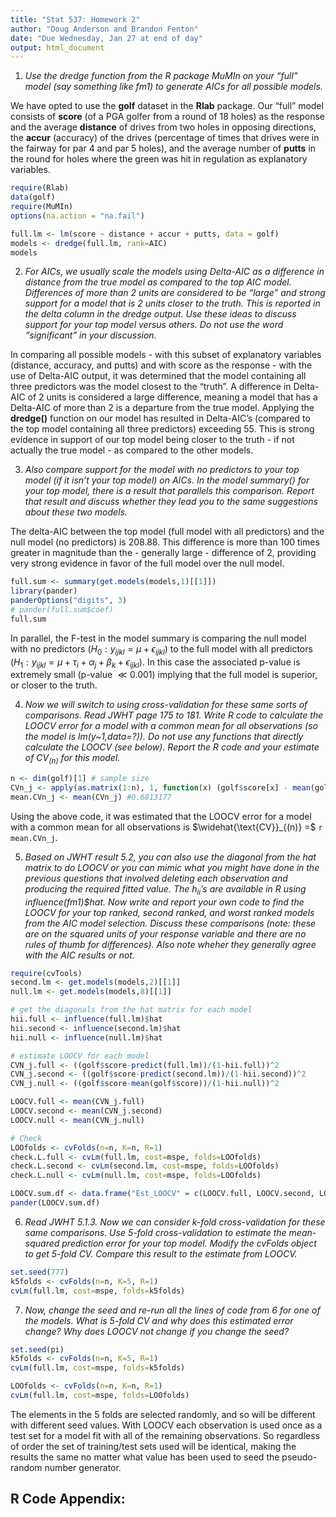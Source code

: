 ```yaml
---
title: "Stat 537: Homework 2"
author: "Doug Anderson and Brandon Fenton"
date: "Due Wednesday, Jan 27 at end of day"
output: html_document
---
```


1. _Use the dredge function from the R package MuMIn on your "full" model (say something like fm1) to generate AICs for all possible models._

We have opted to use the __golf__ dataset in the __Rlab__ package. Our "full" model consists of __score__ (of a PGA golfer from a round of 18 holes) as the response and the average __distance__ of drives from two holes in opposing directions, the __accur__ (accuracy) of the drives (percentage of times that drives were in the fairway for par 4 and par 5 holes), and the average number of __putts__ in the round for holes where the green was hit in regulation as explanatory variables.

```r
require(Rlab)
data(golf)
require(MuMIn)
options(na.action = "na.fail")

full.lm <- lm(score ~ distance + accur + putts, data = golf)
models <- dredge(full.lm, rank=AIC)
models
```

2. _For AICs, we usually scale the models using Delta-AIC as a difference in distance from the true model as compared to the top AIC model. Differences of more than 2 units are considered to be "large" and strong support for a model that is 2 units closer to the truth. This is reported in the delta column in the dredge output. Use these ideas to discuss support for your top model versus others. Do not use the word "significant" in your discussion._

In comparing all possible models - with this subset of explanatory variables (distance, accuracy, and putts) and with score as the response - with the use of Delta-AIC output, it was determined that the model containing all three predictors was the model closest to the "truth". A difference in Delta-AIC of 2 units is considered a large difference, meaning a model that has a Delta-AIC of more than 2 is a departure from the true model. Applying the __dredge()__ function on our model has resulted in Delta-AIC's (compared to the top model containing all three predictors) exceeding 55. This is strong evidence in support of our top model being closer to the truth - if not actually the true model - as compared to the other models.

3. _Also compare support for the model with no predictors to your top model (if it isn't your top model) on AICs. In the model summary() for your top model, there is a result that parallels this comparison. Report that result and discuss whether they lead you to the same suggestions about these two models._

The delta-AIC between the top model (full model with all predictors) and the null model (no predictors) is 208.88. This difference is more than 100 times greater in magnitude than the - generally large - difference of 2, providing very strong evidence in favor of the full model over the null model. 

```r
full.sum <- summary(get.models(models,1)[[1]])
library(pander)
panderOptions("digits", 3)
# pander(full.sum$coef)
full.sum
```

In parallel, the F-test in the model summary is comparing the null model with no predictors ($H_0: y_{ijkl} = \mu + \epsilon_{ijkl}$) to the full model with all predictors ($H_1: y_{ijkl} = \mu + \tau_i + \alpha_j + \beta_k + \epsilon_{ijkl}$).  In this case the associated p-value is extremely small (p-value $\ll 0.001$) implying that the full model is superior, or closer to the truth.  

4. _Now we will switch to using cross-validation for these same sorts of comparisons. Read JWHT page 175 to 181. Write R code to calculate the LOOCV error for a model with a common mean for all observations (so the model is lm(y~1,data=?)). Do not use any functions that directly calculate the LOOCV (see below). Report the R code and your estimate of CV$_{(n)}$ for this model._ 
```r
n <- dim(golf)[1] # sample size
CVn_j <- apply(as.matrix(1:n), 1, function(x) (golf$score[x] - mean(golf$score[-x]))^2)
mean.CVn_j <- mean(CVn_j) #0.6813177
```

Using the above code, it was estimated that the LOOCV error for a model with a common mean for all observations is $\widehat{\text{CV}}_{(n)} =$ `r mean.CVn_j`. 

5. _Based on JWHT result 5.2, you can also use the diagonal from the hat matrix to do LOOCV or you can mimic what you might have done in the previous questions that involved deleting each observation and producing the required fitted value. The $h_{ii}$'s are available in R using influence(fm1)$hat. Now write and report your own code to find the LOOCV for your top ranked, second ranked, and worst ranked models from the AIC model selection. Discuss these comparisons (note: these are on the squared units of your response variable and there are no rules of thumb for differences). Also note wheher they generally agree with the AIC results or not._

```r
require(cvTools)
second.lm <- get.models(models,2)[[1]]
null.lm <- get.models(models,8)[[1]]

# get the diagonals from the hat matrix for each model
hii.full <- influence(full.lm)$hat
hii.second <- influence(second.lm)$hat
hii.null <- influence(null.lm)$hat

# estimate LOOCV for each model
CVN_j.full <- ((golf$score-predict(full.lm))/(1-hii.full))^2
CVN_j.second <- ((golf$score-predict(second.lm))/(1-hii.second))^2
CVN_j.null <- ((golf$score-mean(golf$score))/(1-hii.null))^2

LOOCV.full <- mean(CVN_j.full)
LOOCV.second <- mean(CVN_j.second)
LOOCV.null <- mean(CVN_j.null)

# Check
LOOfolds <- cvFolds(n=n, K=n, R=1)
check.L.full <- cvLm(full.lm, cost=mspe, folds=LOOfolds)
check.L.second <- cvLm(second.lm, cost=mspe, folds=LOOfolds)
check.L.null <- cvLm(null.lm, cost=mspe, folds=LOOfolds)
```

```r
LOOCV.sum.df <- data.frame("Est_LOOCV" = c(LOOCV.full, LOOCV.second, LOOCV.null), row.names=c("Top Ranked (Full)", "Second Ranked", "Workst Ranked (Null)"))
pander(LOOCV.sum.df)
```

6. _Read JWHT 5.1.3. Now we can consider k-fold cross-validation for these same comparisons. Use 5-fold cross-validation to estimate the mean-squared prediction error for your top model. Modify the cvFolds object to get 5-fold CV. Compare this result to the estimate from LOOCV._

```r
set.seed(777)
k5folds <- cvFolds(n=n, K=5, R=1)
cvLm(full.lm, cost=mspe, folds=k5folds)
```

7. _Now, change the seed and re-run all the lines of code from 6 for one of the models. What is 5-fold CV and why does this estimated error change? Why does LOOCV not change if you change the seed?_

```r
set.seed(pi)
k5folds <- cvFolds(n=n, K=5, R=1)
cvLm(full.lm, cost=mspe, folds=k5folds)

LOOfolds <- cvFolds(n=n, K=n, R=1)
cvLm(full.lm, cost=mspe, folds=LOOfolds)
```
The elements in the 5 folds are selected randomly, and so will be different with different seed values.  With LOOCV each observation is used once as a test set for a model fit with all of the remaining observations.  So regardless of order the set of training/test sets used will be identical, making the results the same no matter what value has been used to seed the pseudo-random number generator.

## R Code Appendix:

```r
```
